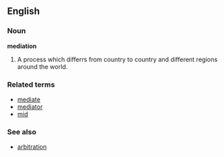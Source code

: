 ==English==
===Noun===
'''mediation'''

#A process which differrs from country to country and different regions around the world.

===Related terms===
*[[mediate]]
*[[mediator]]
*[[mid]]

===See also===
*[[arbitration]]
